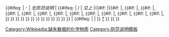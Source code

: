 <includeonly>{{#ifeq: {{{1|}}} | - | ''无防范说明'' | {{#ifeq: {{{1|}}} | / | ''见上'' |{{#if: {{{1|}}}
|{{GHS phrases format|1={{P-phrase text|{{{1}}}}}|2={{{1}}}|3=P}}{{#if: {{{2|}}}
|, {{GHS phrases format|1={{P-phrase text|{{{2}}}}}|2={{{2}}}|3=P}}{{#if: {{{3|}}}
|, {{GHS phrases format|1={{P-phrase text|{{{3}}}}}|2={{{3}}}|3=P}}{{#if: {{{4|}}}
|, {{GHS phrases format|1={{P-phrase text|{{{4}}}}}|2={{{4}}}|3=P}}{{#if: {{{5|}}}
|, {{GHS phrases format|1={{P-phrase text|{{{5}}}}}|2={{{5}}}|3=P}}{{#if: {{{6|}}}
|, {{GHS phrases format|1={{P-phrase text|{{{6}}}}}|2={{{6}}}|3=P}}{{#if: {{{7|}}}
|, {{GHS phrases format|1={{P-phrase text|{{{7}}}}}|2={{{7}}}|3=P}}{{#if: {{{8|}}}
|, {{GHS phrases format|1={{P-phrase text|{{{8}}}}}|2={{{8}}}|3=P}}{{#if: {{{9|}}}
|, {{GHS phrases format|1={{P-phrase text|{{{9}}}}}|2={{{9}}}|3=P}}{{#if: {{{10|}}}
|, {{GHS phrases format|1={{P-phrase text|{{{10}}}}}|2={{{10}}}|3=P}}{{#if: {{{11|}}}
|, {{GHS phrases format|1={{P-phrase text|{{{11}}}}}|2={{{11}}}|3=P}}{{#if: {{{12|}}}
|, {{GHS phrases format|1={{P-phrase text|{{{12}}}}}|2={{{12}}}|3=P}}{{#if: {{{13|}}}
|, {{GHS phrases format|1={{P-phrase text|{{{13}}}}}|2={{{13}}}|3=P}}{{#if: {{{14|}}}
|, {{GHS phrases format|1={{P-phrase text|{{{14}}}}}|2={{{14}}}|3=P}}
}}<!-- 14 -->
}}<!-- 13 -->
}}<!-- 12 -->
}}<!-- 11 -->
}}<!-- 10 -->
}}<!-- 9 -->
}}<!-- 8 -->
}}<!-- 7 -->
}}<!-- 6 -->
}}<!-- 5 -->
}}<!-- 4 -->
}}<!-- 3 -->
}}<!-- 2 -->
| {{#ifeq: {{NAMESPACE}} | | [[Category:Wikipedia:缺失数据的化学物质]]}} [[维基百科:化学专题/缺失数据|?]] <!-- 如果没有填写参数则自动添加以上分类。 -->
}}<!-- 1 -->
}}<!-- ifeq -->
}}<!-- ifeq --></includeonly><noinclude>
{{documentation}}

[[Category:防范说明模板]]

</noinclude>